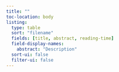 ```yaml
---
title: ""
toc-location: body
listing:
  type: table
  sort: "filename"
  fields: [title, abstract, reading-time]
  field-display-names:
    abstract: "Description"
  sort-ui: false
  filter-ui: false
---
```

